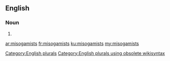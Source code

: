 ==English==

===Noun===
{{head|en}}

# {{plural of|misogamist}}

[[Category:English plurals]][[Category:English plurals using obsolete wikisyntax]]

[[ar:misogamists]]
[[fr:misogamists]]
[[ku:misogamists]]
[[my:misogamists]]